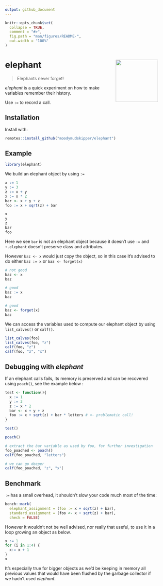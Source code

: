 ```yaml
---
output: github_document
---
```


<!-- README.md is generated from README.Rmd. Please edit that file -->

```r
knitr::opts_chunk$set(
  collapse = TRUE,
  comment = "#>",
  fig.path = "man/figures/README-",
  out.width = "100%"
)
```

# elephant <img src='man/figures/logo.png' align="right" height="139" />

> Elephants never forget!

*elephant* is a quick experiment on how to make variables remember their
history. 

Use `:=` to record a call.

## Installation

Install with:

``` r
remotes::install_github("moodymudskipper/elephant")
```

## Example

```r
library(elephant)
```

We build an elephant object by using `:=`

```r
x := 1
y := 3
z := x + y
x := x * 2
bar <- x + y + z
foo := x + sqrt(z) + bar

x
y
z
bar
foo
```

Here we see `bar` is not an elephant object because it doesn't use `:=` and 
`+.elephant` doesn't preserve class and attributes.

However `baz <- x` would just copy the object, so in this case it's advised to do
either `baz := x` or `baz <- forget(x)`

```r
# not good
baz <- x
baz

# good
baz := x
baz

# good
baz <- forget(x)
baz
```

We can access the variables used to compute our elephant object by using 
`list_calves()` or `calf()`.

```r
list_calves(foo)
list_calves(foo, "z")
calf(foo, "z")
calf(foo, "z", "x")
```

## Debugging with *elephant*

If an elephant calls fails, its memory is preserved and can be recovered using
`poach()`, see the example below :

```r

test <- function(){
  x := 1
  y := 3
  z := x * 2
  bar <- x + y + z
  foo := x + sqrt(z) + bar * letters # <- problematic call!
}

test()

poach()

# extract the bar variable as used by foo, for further investigation
foo_poached <- poach()
calf(foo_poached, "letters")

# we can go deeper
calf(foo_poached, "z", "x")
```

## Benchmark

`:=` has a small overhead, it shouldn't slow your code much most of the time:

```r
bench::mark(
  elephant_assignment = (foo := x + sqrt(z) + bar), 
  standard_assignment = (foo <- x + sqrt(z) + bar), 
  check = FALSE)
```

However it wouldn't not be well advised, nor really that useful, to use it in
a loop growing an object as below.

```r
x := 1
for (i in 1:4) {
  x:= x + 1
}
x
```

It's especially true for bigger objects as we'd be keeping in memory all previous values
that would have been flushed by the garbage collector if we hadn't used *elephant*.
